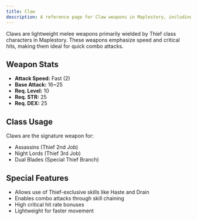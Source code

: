 ```yaml
---
title: Claw
description: A reference page for Claw weapons in Maplestory, including stats, usage, and classes that wield them.
---
```

Claws are lightweight melee weapons primarily wielded by Thief class characters in Maplestory. These weapons emphasize speed and critical hits, making them ideal for quick combo attacks.

## Weapon Stats

* **Attack Speed:** Fast (2)
* **Base Attack:** 16~25
* **Req. Level:** 10
* **Req. STR:** 25
* **Req. DEX:** 25

## Class Usage

Claws are the signature weapon for:
* Assassins (Thief 2nd Job)
* Night Lords (Thief 3rd Job)
* Dual Blades (Special Thief Branch)

## Special Features

* Allows use of Thief-exclusive skills like Haste and Drain
* Enables combo attacks through skill chaining
* High critical hit rate bonuses
* Lightweight for faster movement


<EquipmentLayout equipment="weapons" category="claw"></EquipmentLayout>